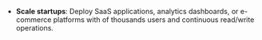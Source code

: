 - **Scale startups**: Deploy SaaS applications, analytics dashboards, or e-commerce platforms with of thousands users and continuous read/write operations.